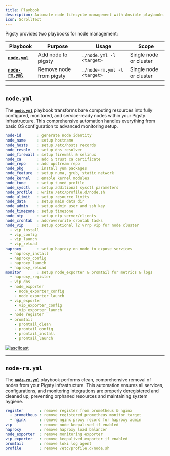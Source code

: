 ```yaml
---
title: Playbook
description: Automate node lifecycle management with Ansible playbooks
icon: ScrollText
---
```


Pigsty provides two playbooks for node management:

| Playbook                         | Purpose                 | Usage                       | Scope                  |
|----------------------------------|-------------------------|-----------------------------|------------------------|
| **[`node.yml`](#nodeyml)**       | Add node to pigsty      | `./node.yml -l <target>`    | Single node or cluster |
| **[`node-rm.yml`](#node-rmyml)** | Remove node from pigsty | `./node-rm.yml -l <target>` | Single node or cluster |


------

## `node.yml`

The **[`node.yml`](https://github.com/pgsty/pigsty/blob/main/node.yml)** playbook transforms bare computing resources into fully configured, monitored, and service-ready nodes within your Pigsty infrastructure. This comprehensive automation handles everything from basic OS configuration to advanced monitoring setup.

```yaml
node-id       : generate node identity
node_name     : setup hostname
node_hosts    : setup /etc/hosts records
node_resolv   : setup dns resolver
node_firewall : setup firewall & selinux
node_ca       : add & trust ca certificate
node_repo     : add upstream repo
node_pkg      : install yum packages
node_feature  : setup numa, grub, static network
node_kernel   : enable kernel modules
node_tune     : setup tuned profile
node_sysctl   : setup additional sysctl parameters
node_profile  : write /etc/profile.d/node.sh
node_ulimit   : setup resource limits
node_data     : setup main data dir
node_admin    : setup admin user and ssh key
node_timezone : setup timezone
node_ntp      : setup ntp server/clients
node_crontab  : add/overwrite crontab tasks
node_vip      : setup optional l2 vrrp vip for node cluster
  - vip_install
  - vip_config
  - vip_launch
  - vip_reload
haproxy       : setup haproxy on node to expose services
  - haproxy_install
  - haproxy_config
  - haproxy_launch
  - haproxy_reload
monitor       : setup node_exporter & promtail for metrics & logs
  - haproxy_register
  - vip_dns
  - node_exporter
    - node_exporter_config
    - node_exporter_launch
  - vip_exporter
    - vip_exporter_config
    - vip_exporter_launch
  - node_register
  - promtail
    - promtail_clean
    - promtail_config
    - promtail_install
    - promtail_launch
```

[![asciicast](/img/asciinema/node.svg)](https://asciinema.org/a/568807)

------

## `node-rm.yml`

The **[`node-rm.yml`](https://github.com/pgsty/pigsty/blob/main/node-rm.yml)** playbook performs clean, comprehensive removal of nodes from your Pigsty infrastructure. This automation ensures all services, configurations, and monitoring integrations are properly deregistered and cleaned up, preventing orphaned resources and maintaining system hygiene.


```yaml
register       : remove register from prometheus & nginx
  - prometheus : remove registered prometheus monitor target
  - nginx      : remove nginx proxy record for haproxy admin
vip            : remove node keepalived if enabled
haproxy        : remove haproxy load balancer
node_exporter  : remove monitoring exporter
vip_exporter   : remove keepalived_exporter if enabled
promtail       : remove loki log agent
profile        : remove /etc/profile.d/node.sh
```
